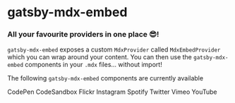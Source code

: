 
# gatsby-mdx-embed

### All your favourite providers in one place 😎!

`gatsby-mdx-embed` exposes a custom `MdxProvider` called `MdxEmbedProvider` which you can wrap around your content. You can then use the `gatsby-mdx-embed` components in your `.mdx` files... without import!

The following `gatsby-mdx-embed` components are currently available

<nav style={{display: 'flex', flexDirection:'column'}}>
<Link to="/codePen">CodePen</Link>
<Link to="/codeSandbox">CodeSandbox</Link>
<Link to="/flickr">Flickr</Link>
<Link to="/instagram">Instagram</Link>
<Link to="/spotify">Spotify</Link>
<Link to="/twitter">Twitter</Link>
<Link to="/vimeo">Vimeo</Link>
<Link to="/youTube">YouTube</Link>
</nav>